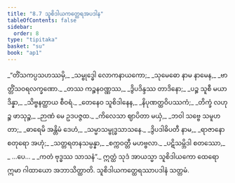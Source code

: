 ```yaml
---
title: "8.7 သူစိဒါယကတ္ထေရအပဒါန"
tableOfContents: false
sidebar:
  order: 8
type: "tipitaka"
basket: "su"
book: "ap1"
---
```



<DynamicBreadcrumb />

<Division number="30" book="ap1">

<Paragraph number="1630" type="verses" book="ap1">
_“တိံသကပ္ပသဟဿမှိ,_  
_သမ္ဗုဒ္ဓေါ လောကနာယကော;_  
_သုမေဓော နာမ နာမေန,_  
_ဗာတ္တိံသဝရလက္ခဏော._  

</Paragraph>

</Division>
<Division number="31" book="ap1">

<Paragraph number="1631" type="verses" book="ap1">
_တဿ ကဉ္စနဝဏ္ဏဿ,_  
_ဒွိပဒိန္ဒဿ တာဒိနော;_  
_ပဉ္စ သူစီ မယာ ဒိန္နာ,_  
_သိဗ္ဗနတ္ထာယ စီဝရံ._  

</Paragraph>

</Division>
<Division number="32" book="ap1">

<Paragraph number="1632" type="verses" book="ap1">
_တေနေဝ သူစိဒါနေန,_  
_နိပုဏတ္ထဝိပဿကံ;_  
_တိက္ခံ လဟုဉ္စ ဖာသုဉ္စ,_  
_ဉာဏံ မေ ဥဒပဇ္ဇထ._  

</Paragraph>

</Division>
<Division number="33" book="ap1">

<Paragraph number="1633" type="verses" book="ap1">
_ကိလေသာ ဈာပိတာ မယှံ,_  
_ဘဝါ သဗ္ဗေ သမူဟတာ;_  
_ဓာရေမိ အန္တိမံ ဒေဟံ,_  
_သမ္မာသမ္ဗုဒ္ဓသာသနေ._  

</Paragraph>

</Division>
<Division number="34" book="ap1">

<Paragraph number="1634" type="verses" book="ap1">
_ဒွိပဒါဓိပတီ နာမ,_  
_ရာဇာနော စတုရော အဟုံ;_  
_သတ္တရတနသမ္ပန္နာ,_  
_စက္ကဝတ္တီ မဟဗ္ဗလာ._  

</Paragraph>

</Division>
<Division number="35" book="ap1">

<Paragraph number="1635" type="verses" book="ap1">
_ပဋိသမ္ဘိဒါ စတဿော,_  
_ …ပေ… _  
_ကတံ ဗုဒ္ဓဿ သာသနံ”._  

</Paragraph>

<Paragraph number="1636" book="ap1">
ဣတ္ထံ သုဒံ အာယသ္မာ သူစိဒါယကော ထေရော ဣမာ ဂါထာယော အဘာသိတ္ထာတိ.

</Paragraph>
</Division>

<Paragraph number="1637" type="center" book="ap1">
သူစိဒါယကတ္ထေရဿာပဒါနံ သတ္တမံ.
</Paragraph>